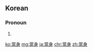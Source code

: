 ==Korean==
{{ko-hanjatab}}

===Pronoun===
{{ko-pos|pronoun|hj|hangeul=당신}}

# {{hanja form of|당신|second person singular plain (non-polite) pronoun; [[you]]}}

[[ko:當身]]
[[mg:當身]]
[[ja:當身]]
[[chr:當身]]
[[zh:當身]]